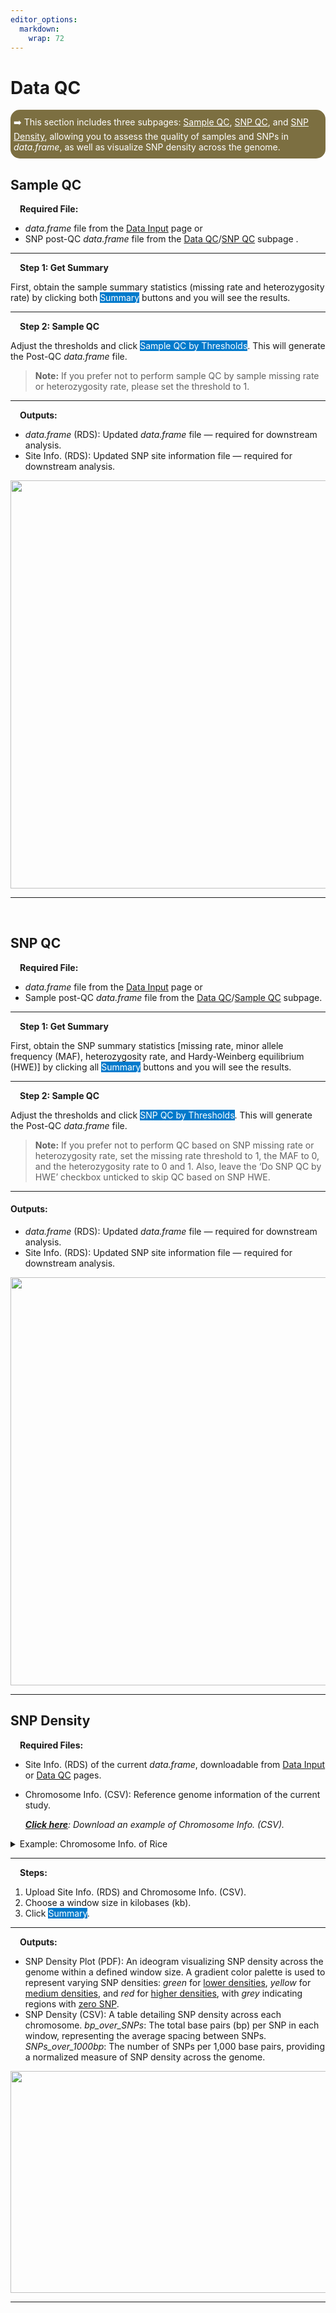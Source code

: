 ```yaml
---
editor_options: 
  markdown: 
    wrap: 72
---
```


# Data QC {#sec-data-qc}

```{=html}
<!-- Google tag (gtag.js) -->
<script async src="https://www.googletagmanager.com/gtag/js?id=G-2662B66TL7"></script>
<script>
  window.dataLayer = window.dataLayer || [];
  function gtag(){dataLayer.push(arguments);}
  gtag('js', new Date());

  gtag('config', 'G-2662B66TL7');
</script>
```

::: {style="background-color: #7c6f41; color: white; padding: 10px 5px; margin: 10px 0px; border-radius: 15px;"}
| ➡️ This section includes three subpages: [Sample QC]{.underline}, [SNP QC]{.underline}, and [SNP Density]{.underline}, allowing you to assess the quality of samples and SNPs in *data.frame*, as well as visualize SNP density across the genome.
:::

## Sample QC

#### Required File: {.unnumbered style="padding: 0px 5px; margin: 0px 10px"}

-   *data.frame* file from the [Data Input]{.underline} page or
-   SNP post-QC *data.frame* file from the [Data QC]{.underline}/[SNP
    QC]{.underline} subpage .

------------------------------------------------------------------------

#### Step 1: Get Summary {.unnumbered style="padding: 0px 5px; margin: 0px 10px"}

First, obtain the sample summary statistics (missing rate and
heterozygosity rate) by clicking both
[Summary]{style="color: #fff;background-color: #007ACC;"} buttons and
you will see the results.

------------------------------------------------------------------------

#### Step 2: Sample QC {.unnumbered style="padding: 0px 5px; margin: 0px 10px"}

Adjust the thresholds and click [Sample QC by
Thresholds]{style="color: #fff;background-color: #007ACC;"}. This will
generate the Post-QC *data.frame* file.

> **Note:** If you prefer not to perform sample QC by sample missing
> rate or heterozygosity rate, please set the threshold to 1.

------------------------------------------------------------------------

#### Outputs: {.unnumbered style="padding: 0px 5px; margin: 0px 10px"}

-   *data.frame* (RDS): Updated *data.frame* file — required for
    downstream analysis.
-   Site Info. (RDS): Updated SNP site information file — required for
    downstream analysis.

![](images/3.1.gif){width="6.8in"}

------------------------------------------------------------------------

<br>

## SNP QC

#### Required File: {.unnumbered style="padding: 0px 5px; margin: 0px 10px"}

-   *data.frame* file from the [Data Input]{.underline} page or
-   Sample post-QC *data.frame* file from the [Data
    QC]{.underline}/[Sample QC]{.underline} subpage.

------------------------------------------------------------------------

#### Step 1: Get Summary {.unnumbered style="padding: 0px 5px; margin: 0px 10px"}

First, obtain the SNP summary statistics [missing rate, minor allele
frequency (MAF), heterozygosity rate, and Hardy-Weinberg equilibrium
(HWE)] by clicking all
[Summary]{style="color: #fff;background-color: #007ACC;"} buttons and
you will see the results.

------------------------------------------------------------------------

#### Step 2: Sample QC {.unnumbered style="padding: 0px 5px; margin: 0px 10px"}

Adjust the thresholds and click [SNP QC by
Thresholds]{style="color: #fff;background-color: #007ACC;"}. This will
generate the Post-QC *data.frame* file.

> **Note:** If you prefer not to perform QC based on SNP missing rate or
> heterozygosity rate, set the missing rate threshold to 1, the MAF to
> 0, and the heterozygosity rate to 0 and 1. Also, leave the 'Do SNP QC
> by HWE' checkbox unticked to skip QC based on SNP HWE.

------------------------------------------------------------------------

#### Outputs: {.unnumbered}

-   *data.frame* (RDS): Updated *data.frame* file — required for
    downstream analysis.
-   Site Info. (RDS): Updated SNP site information file — required for
    downstream analysis.

![](images/3.2.gif){width="6.8in"}

------------------------------------------------------------------------

## SNP Density

#### Required Files: {.unnumbered style="padding: 0px 5px; margin: 0px 10px"}

-   Site Info. (RDS) of the current *data.frame*, downloadable from
    [Data Input]{.underline} or [Data QC]{.underline} pages.

-   Chromosome Info. (CSV): Reference genome information of the current
    study.

    [***Click
    here***](https://github.com/TeddYenn/ShiNyP/blob/main/inst/demo_data/Wild_Rice/Chromosome_Info.csv)*:
    Download an example of Chromosome Info. (CSV).*

<details>

<summary>Example: Chromosome Info. of Rice</summary>

Data source:
<https://www.ncbi.nlm.nih.gov/datasets/genome/GCF_034140825.1/>

| Chr   | Start | End      |
|-------|-------|----------|
| Chr01 | 0     | 43929697 |
| Chr02 | 0     | 36447916 |
| Chr03 | 0     | 37399924 |
| Chr04 | 0     | 36078568 |
| Chr05 | 0     | 30400764 |
| Chr06 | 0     | 32122276 |
| Chr07 | 0     | 29936421 |
| Chr08 | 0     | 28605474 |
| Chr09 | 0     | 27474823 |
| Chr10 | 0     | 23931887 |
| Chr11 | 0     | 31111469 |
| Chr12 | 0     | 28271460 |

</details>

------------------------------------------------------------------------

#### Steps: {.unnumbered style="padding: 0px 5px; margin: 0px 10px"}

1.  Upload Site Info. (RDS) and Chromosome Info. (CSV).
2.  Choose a window size in kilobases (kb).
3.  Click [Summary]{style="color: #fff;background-color: #007ACC;"}.

------------------------------------------------------------------------

#### Outputs: {.unnumbered style="padding: 0px 5px; margin: 0px 10px"}

-   SNP Density Plot (PDF): An ideogram visualizing SNP density across
    the genome within a defined window size. A gradient color palette is
    used to represent varying SNP densities: *green* for [lower
    densities]{.underline}, *yellow* for [medium densities]{.underline},
    and *red* for [higher densities]{.underline}, with *grey* indicating
    regions with [zero SNP]{.underline}.
-   SNP Density (CSV): A table detailing SNP density across each
    chromosome. *bp_over_SNPs*: The total base pairs (bp) per SNP in
    each window, representing the average spacing between SNPs.
    *SNPs_over_1000bp*: The number of SNPs per 1,000 base pairs,
    providing a normalized measure of SNP density across the genome.

![](images/3.3.gif){width="6.8in" height="3.7in"}

------------------------------------------------------------------------
